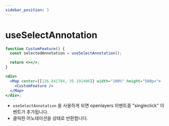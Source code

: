 ```yaml
---
sidebar_position: 3
---
```


# useSelectAnnotation

```jsx
function CustomFeature() {
  const selectedAnnotation = useSelectAnnotation();

  return <></>;
}

<div>
  <Map center={[126.841784, 35.191406]} width="100%" height="500px">
    <CustomFeature />
  </Map>
</div>;
```

- `useSelectAnnotation` 을 사용하게 되면 openlayers 이벤트중 "singleclick" 이벤트가 추가됩니다.
- 클릭한 어노테이션을 상태로 반환합니다.
